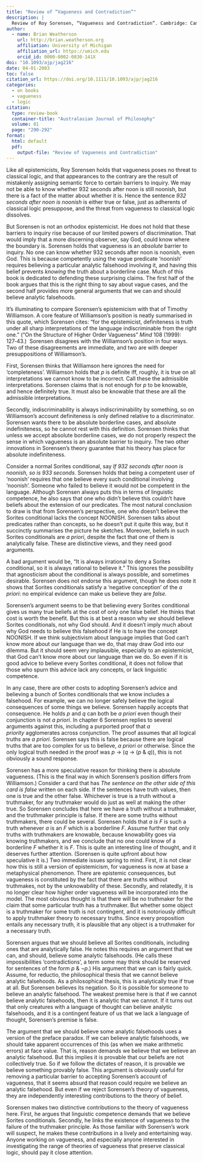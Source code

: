 ```yaml
---
title: "Review of “Vagueness and Contradiction”"
description: |
  Review of Roy Sorensen, “Vagueness and Contradiction”. Cambridge: Cambridge University Press, 2000. 
author:
  - name: Brian Weatherson 
    url: http://brian.weatherson.org
    affiliation: University of Michigan
    affiliation_url: https://umich.edu
    orcid_id: 0000-0002-0830-141X
doi: "10.1093/ajp/jag216"
date: 04-01-2003
toc: false
citation_url: https://doi.org/10.1111/10.1093/ajp/jag216
categories:
  - on books
  - vagueness
  - logic
citation:
  type: review-book
  container-title: "Australasian Journal of Philosophy"
  volume: 81
  page: "290-292"
format:
  html: default
  pdf: 
    output-file: "Review of Vagueness and Contradiction"
---
```


Like all epistemicists, Roy Sorensen holds that vagueness poses no threat to classical logic, and that appearances to the contrary are the result of mistakenly assigning semantic force to certain barriers to inquiry. We may not be able to know whether 932 seconds after noon is still noonish, but there is a fact of the matter about whether it is. Hence the sentence *932 seconds after noon is noonish* is either true or false, just as adherents of classical logic presuppose, and the threat from vagueness to classical logic dissolves.

But Sorensen is not an orthodox epistemicist. He does not hold that these barriers to inquiry rise because of our limited powers of discrimination. That would imply that a more discerning observer, say God, could know where the boundary is. Sorensen holds that vagueness is an *absolute* barrier to inquiry. No one can know whether 932 seconds after noon is noonish, even God. This is because competently using the vague predicate 'noonish' requires believing a particular analytic falsehood involving it, and having this belief prevents *knowing* the truth about a borderline case. Much of this book is dedicated to defending these surprising claims. The first half of the book argues that this is the right thing to say about vague cases, and the second half provides more general arguments that we can and should believe analytic falsehoods.

It's illuminating to compare Sorensen's epistemicism with that of Timothy Williamson. A core feature of Williamson's position is neatly summarised in this quote, which Sorensen cites: "for the epistemicist, definiteness is truth under all sharp interpretations of the language indiscriminable from the right one." ("On the Structure of Higher Order Vagueness" *Mind* 108 (1999): 127‑43.)  Sorensen disagrees with the Williamson's position in four ways. Two of these disagreements are immediate, and two are with deeper presuppositions of Williamson's.

First, Sorensen thinks that Williamson here ignores the need for 'completeness'. Williamson holds that *p* is definite iff, roughly, it is true on all interpretations we cannot know to be incorrect. Call these the admissible interpretations. Sorensen claims that is not enough for *p* to be knowable, and hence definitely true. It must also be knowable that these are all the admissible interpretations.

Secondly, indiscriminability is always indiscriminability by something, so on Williamson's account definiteness is only defined relative to a discriminator. Sorensen wants there to be absolute borderline cases, and absolute indefiniteness, so he cannot rest with this definition. Sorensen thinks that unless we accept absolute borderline cases, we do not properly respect the sense in which vagueness is an absolute barrier to inquiry. The two other innovations in Sorensen's theory guarantee that his theory has place for absolute indefiniteness.

Consider a normal Sorites conditional, say *If 932 seconds after noon is noonish, so is 933 seconds*. Sorensen holds that being a competent user of 'noonish' requires that one believe every such conditional involving 'noonish'. Someone who failed to believe it would not be competent in the language. Although Sorensen always puts this in terms of linguistic competence, he also says that one who didn't believe this couldn't have beliefs about the extension of our predicates. The most natural conclusion to draw is that from Sorensen's perspective, one who doesn't believe the Sorites conditional lacks the concept NOONISH. Sorensen talks about predicates rather than concepts, so he doesn't put it quite this way, but it succinctly summarises the picture he sketches. Moreover, beliefs in such Sorites conditionals are *a priori*, despite the fact that one of them is analytically false. These are distinctive views, and they need good arguments.

A bad argument would be, "It is always irrational to deny a Sorites conditional, so it is always rational to believe it." This ignores the possibility that agnosticism about the conditional is always possible, and sometimes desirable. Sorensen does not endorse this argument, though he does note it shows that Sorites conditionals satisfy a 'negative conception' of the *a priori*: no empirical evidence can make us believe they are *false*.

Sorensen's argument seems to be that believing every Sorites conditional gives us many true beliefs at the cost of only one false belief. He thinks that cost is worth the benefit. But this is at best a reason why *we* should believe Sorites conditionals, not why God should. And it doesn't imply much about why God needs to believe this falsehood if He is to have the concept NOONISH. If we think subjectivism about language implies that God can't know more about *our* language than we do, that may draw God into our dilemma. But it should seem very implausible, especially to an epistemicist, that God can't know more about our language than we do. So even if it is good advice to believe every Sorites conditional, it does not follow that those who spurn this advice lack any concepts, or lack linguistic competence.

In any case, there are other costs to adopting Sorensen's advice and believing a bunch of Sorites conditionals that we know includes a falsehood. For example, we can no longer safely believe the logical consequences of some things we believe. Sorensen happily accepts that consequence. He holds *p* and *q* can both be *a priori* even though their conjunction is not *a priori*. In chapter 6 Sorensen replies to several arguments against this, including a purported proof that *a priority* agglomerates across conjunction. The proof assumes that all logical truths are *a priori*. Sorensen says this is false because there are logical truths that are too complex for us to believe, *a priori* or otherwise. Since the only logical truth needed in the proof was *p* → (*q* → (*p* & *q*)), this is not obviously a sound response.

Sorensen has a more speculative reason for thinking there is absolute vagueness. (This is the final way in which Sorensen's position differs from Williamson.) Consider a card that has *The sentence on the other side of this card is false* written on each side. If the sentences have truth values, then one is true and the other false. Whichever is true is a truth without a truthmaker, for any truthmaker would do just as well at making the other true. So Sorensen concludes that here we have a truth without a truthmaker, and the truthmaker principle is false. If there are some truths without truthmakers, there could be several. Sorensen holds that *a is F* is such a truth whenever *a* is an *F* which is a borderline *F*. Assume further that only truths with truthmakers are knowable, because knowability goes via knowing truthmakers, and we conclude that no one could know of a borderline *F* whether it is *F*. This is quite an interesting line of thought, and it deserves further attention. (Sorensen is quite upfront about how speculative it is.) Two immediate issues spring to mind. First, it is not clear how this is still a version of epistemicism, for vagueness is now at base a metaphysical phenomenon. There are epistemic consequences, but vagueness is constituted by the fact that there are truths without truthmakes, not by the unknowability of these. Secondly, and relatedly, it is no longer clear how higher order vagueness will be incorporated into the model. The most obvious thought is that there will be no truthmaker for the claim that some particular truth has a truthmaker. But whether some object is a truthmaker for some truth is not contingent, and it is notoriously difficult to apply truthmaker theory to necessary truths. Since every proposition entails any necessary truth, it is plausible that any object is a truthmaker for a necessary truth.

Sorensen argues that we should believe all Sorites conditionals, including ones that are analytically false. He notes this requires an argument that we can, and should, believe some analytic falsehoods. (He calls these impossibilities 'contradictions', a term some may think should be reserved for sentences of the form *p* & ¬*p*.) His argument that we can is fairly quick. Assume, for reductio, the philosophical thesis that we cannot believe analytic falsehoods. As a philosophical thesis, this is analytically true if true at all. But Sorensen believes its negation. So it is possible for someone to believe an analytic falsehood. The weakest premise here is that if we cannot believe analytic falsehoods, then it is analytic that we cannot. If it turns out that only creatures with a language of thought can believe analytic falsehoods, and it is a contingent feature of us that we lack a language of thought, Sorensen's premise is false.

The argument that we should believe some analytic falsehoods uses a version of the preface paradox. If we can believe analytic falsehoods, we should take apparent occurrences of this (as when we make arithmetic errors) at face value. That is, reason demands we believe that we believe an analytic falsehood. But this implies it is provable that our beliefs are not collectively true. So if we follow the dictates of reason, it is provable we believe something provably false. This argument is obviously useful for removing a particular barrier to accepting Sorensen's account of vagueness, that it seems absurd that reason could require we believe an analytic falsehood. But even if we reject Sorensen's theory of vagueness, they are independently interesting contributions to the theory of belief.

Sorensen makes two distinctive contributions to the theory of vagueness here. First, he argues that linguistic competence demands that we believe Sorites conditionals. Secondly, he links the existence of vagueness to the failure of the truthmaker principle. As those familiar with Sorensen's work will suspect, he makes these contributions in a lively and entertaining way. Anyone working on vagueness, and especially anyone interested in investigating the range of theories of vagueness that preserve classical logic, should pay it close attention.
